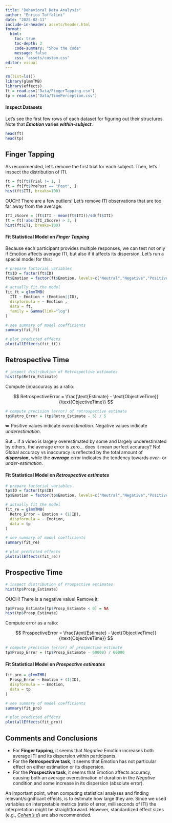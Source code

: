 ```yaml
---
title: "Behavioral Data Analysis"
author: "Enrico Toffalini"
date: "2025-02-11"
include-in-header: assets/header.html
format: 
  html:
    toc: true     
    toc-depth: 2   
    code-summary: "Show the code"
    message: false
    css: "assets/custom.css"
editor: visual
---
```


```r
rm(list=ls())
library(glmmTMB)
library(effects)
ft = read.csv("Data/FingerTapping.csv")
tp = read.csv("Data/TimePerception.csv")
```

#### Inspect Datasets

Let's see the first few rows of each dataset for figuring out their structures. Note that <b>*Emotion* varies *within-subject*</b>.

```r
head(ft)
head(tp)
```

## Finger Tapping

As recommended, let's remove the first trial for each subject. Then, let's inspect the distribution of ITI.

```r
ft = ft[ft$Trial != 1, ]
ft = ft[ft$PrePost == "Post", ]
hist(ft$ITI, breaks=100)
```

OUCH! There are a few outliers! Let's remove ITI observations that are too far away from the average:

```r
ITI_zScore = (ft$ITI - mean(ft$ITI))/sd(ft$ITI)
ft = ft[!abs(ITI_zScore) > 3, ]
hist(ft$ITI, breaks=100)
```

#### Fit Statistical Model on *Finger Tapping*

Because each participant provides multiple responses, we can test not only if Emotion affects average ITI, but also if it affects its dispersion. Let's run a special model for this:

```r
# prepare factorial variables
ft$ID = factor(ft$ID)
ft$Emotion = factor(ft$Emotion, levels=c("Neutral","Negative","Positive"))
```

```r
# actually fit the model
fit_ft = glmmTMB(
  ITI ~ Emotion + (Emotion||ID),
  dispformula = ~ Emotion ,
  data = ft,
  family = Gamma(link="log")
)
```

```r
# see summary of model coefficients
summary(fit_ft)

# plot predicted effects
plot(allEffects(fit_ft))
```

## Retrospective Time

```r
# inspect distribution of Retrospective estimates
hist(tp$Retro_Estimate)
```

Compute (in)accuracy as a ratio:

$$ RetrospectiveError = \frac{\text{Estimate} - \text{ObjectiveTime}}{\text{ObjectiveTime}} $$

```r
# compute precision (error) of retrospective estimate
tp$Retro_Error = (tp$Retro_Estimate - 5) / 5
```

⮩ Positive values indicate *overestimation*. Negative values indicate *underestimation*.

But... if a video is largely overestimated by some and largely underestimated by others, the average error is zero... does it mean perfect accuracy? No! Global accuracy vs inaccuracy is reflected by the total amount of ***dispersion***, while the ***average*** error indicates the tendency towards *over-* or *under-estimation*.

#### Fit Statistical Model on *Retrospective estimates*

```r
# prepare factorial variables
tp$ID = factor(tp$ID)
tp$Emotion = factor(tp$Emotion, levels=c("Neutral","Negative","Positive"))
```

```r
# actually fit the model
fit_re = glmmTMB(
  Retro_Error ~ Emotion + (1|ID),
  dispformula = ~ Emotion,
  data = tp
)
```

```r
# see summary of model coefficients
summary(fit_re)

# plot predicted effects
plot(allEffects(fit_re))
```

## Prospective Time

```r
# inspect distribution of Prospective estimates
hist(tp$Prosp_Estimate)
```

OUCH! There is a negative value! Remove it:

```r
tp$Prosp_Estimate[tp$Prosp_Estimate < 0] = NA
hist(tp$Prosp_Estimate)
```

Compute error as a ratio:

$$ ProspectiveError = \frac{\text{Estimate} - \text{ObjectiveTime}}{\text{ObjectiveTime}} $$

```r
# compute precision (error) of prospective estimate
tp$Prosp_Error = (tp$Prosp_Estimate - 60000) / 60000
```

#### Fit Statistical Model on *Prospective estimates*

```r
fit_pro = glmmTMB(
  Prosp_Error ~ Emotion + (1|ID),
  dispformula = ~ Emotion,
  data = tp
)
```

```r
# see summary of model coefficients
summary(fit_pro)

# plot predicted effects
plot(allEffects(fit_pro))
```

## Comments and Conclusions

-   For **Finger tapping**, it seems that *Negative* Emotion increases both average ITI and its dispersion within participants.
-   For the **Retrospective task**, it seems that Emotion has not particular effect on either estimation or its dispersion.
-   For the **Prospective task**, it seems that Emotion affects accuracy, causing both an average overestimation of duration in the *Negative* condition and some increase in its dispersion (absolute error).

[An important point, when computing statistical analyses and finding relevant/significant effects, is to estimate how large they are. Since we used variables on interpretable metrics (ratio of error, milliseconds of ITI) the interpretation might be straightforward. However, standardized effect sizes (e.g., [*Cohen's d*](https://en.wikiversity.org/wiki/Cohen%27s_d){target="_blank"}) are also recommended.]{style="font-size:14px"}
